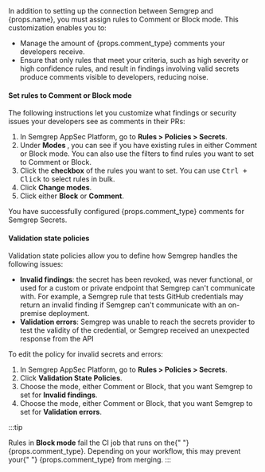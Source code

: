 <span>
  In addition to setting up the connection between Semgrep and {props.name}, you
  must assign rules to Comment or Block mode. This customization enables you to:
</span>

- Manage the amount of {props.comment_type} comments your
    developers receive.
- Ensure that only rules that meet your criteria, such as high severity or high confidence rules, and result in findings involving valid secrets produce comments visible to developers, reducing noise.

#### Set rules to Comment or Block mode

The following instructions let you customize what findings or security issues your developers see as comments in their PRs:

1. In Semgrep AppSec Platform, go to **Rules > Policies > Secrets**.
1. Under **Modes <i class="fa-solid fa-gear"></i>**, you can see if you have existing rules in either Comment or Block mode. You can also use the filters to find rules you want to set to Comment or Block.
1. Click the **<i class="fa-solid fa-square-check"></i> checkbox** of the rules you want to set. You can use <kbd>Ctrl + Click</kbd> to select rules in bulk.
1. Click **Change modes**.
1. Click either **Block** or **Comment**.

<span>
  You have successfully configured {props.comment_type} comments for Semgrep
  Secrets.
</span>

#### Validation state policies

Validation state policies allow you to define how Semgrep handles the following issues:

- **Invalid findings**: the secret has been revoked, was never functional, or used for a custom or private endpoint that Semgrep can't communicate with. For example, a Semgrep rule that tests GitHub credentials may return an invalid finding if Semgrep can't communicate with an on-premise deployment.
- **Validation errors**: Semgrep was unable to reach the secrets provider to test the validity of the credential, or Semgrep received an unexpected response from the API

To edit the policy for invalid secrets and errors:

1. In Semgrep AppSec Platform, go to **Rules > Policies > Secrets**.
1. Click **Validation State Policies**.
1. Choose the mode, either Comment or Block, that you want Semgrep to set for **Invalid findings**.
1. Choose the mode, either Comment or Block, that you want Semgrep to set for **Validation errors**.

:::tip

<span>
  Rules in <strong>Block mode</strong> fail the CI job that runs on the{" "}
  {props.comment_type}. Depending on your workflow, this may prevent your{" "}
  {props.comment_type} from merging.
</span>
:::